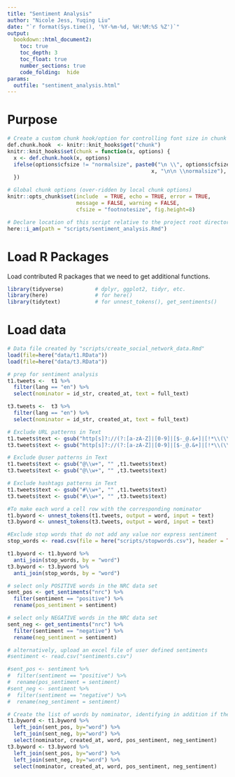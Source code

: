 ```yaml
---
title: "Sentiment Analysis"
author: "Nicole Jess, Yuqing Liu"
date: "`r format(Sys.time(), '%Y-%m-%d, %H:%M:%S %Z')`"
output: 
  bookdown::html_document2:
    toc: true
    toc_depth: 3
    toc_float: true
    number_sections: true
    code_folding:  hide
params: 
  outfile: "sentiment_analysis.html"
---
```


# Purpose


```r
# Create a custom chunk hook/option for controlling font size in chunk & output.
def.chunk.hook  <- knitr::knit_hooks$get("chunk")
knitr::knit_hooks$set(chunk = function(x, options) {
  x <- def.chunk.hook(x, options)
  ifelse(options$cfsize != "normalsize", paste0("\n \\", options$cfsize,"\n\n", 
                                              x, "\n\n \\normalsize"), x)
  })

# Global chunk options (over-ridden by local chunk options)
knitr::opts_chunk$set(include  = TRUE, echo = TRUE, error = TRUE, 
                      message = FALSE, warning = FALSE, 
                      cfsize = "footnotesize", fig.height=8)

# Declare location of this script relative to the project root directory.
here::i_am(path = "scripts/sentiment_analysis.Rmd")
```

# Load R Packages
Load contributed R packages that we need to get additional functions. 

``` r
library(tidyverse)          # dplyr, ggplot2, tidyr, etc.
library(here)               # for here()
library(tidytext)           # for unnest_tokens(), get_sentiments()

```

# Load data

``` r
# Data file created by "scripts/create_social_network_data.Rmd"
load(file=here("data/t1.RData"))
load(file=here("data/t3.RData"))

```

```r

# prep for sentiment analysis
t1.tweets <-  t1 %>% 
  filter(lang == "en") %>%
  select(nominator = id_str, created_at, text = full_text)

t3.tweets <-  t3 %>% 
  filter(lang == "en") %>%
  select(nominator = id_str, created_at, text = full_text)

# Exclude URL patterns in Text
t1.tweets$text <- gsub("http[s]?://(?:[a-zA-Z]|[0-9]|[$-_@.&+]|[!*\\(\\),]|(?:%[0-9a-fA-F][0-9a-fA-F]))+", "" ,t1.tweets$text)
t3.tweets$text <- gsub("http[s]?://(?:[a-zA-Z]|[0-9]|[$-_@.&+]|[!*\\(\\),]|(?:%[0-9a-fA-F][0-9a-fA-F]))+", "" ,t3.tweets$text)

# Exclude @user patterns in Text
t1.tweets$text <- gsub("@\\w+", "" ,t1.tweets$text)
t3.tweets$text <- gsub("@\\w+", "" ,t3.tweets$text)

# Exclude hashtags patterns in Text
t1.tweets$text <- gsub("#\\w+", "" ,t1.tweets$text)
t3.tweets$text <- gsub("#\\w+", "" ,t3.tweets$text)

#To make each word a cell row with the corresponding nominator
t1.byword <- unnest_tokens(t1.tweets, output = word, input = text)
t3.byword <- unnest_tokens(t3.tweets, output = word, input = text)

#Exclude stop words that do not add any value nor express sentiment
stop_words <- read.csv(file = here("scripts/stopwords.csv"), header = TRUE)

t1.byword <- t1.byword %>%
  anti_join(stop_words, by = "word")
t3.byword <- t3.byword %>%
  anti_join(stop_words, by = "word")

```

```r

# select only POSITIVE words in the NRC data set
sent_pos <- get_sentiments("nrc") %>%
  filter(sentiment == "positive") %>%
  rename(pos_sentiment = sentiment)

# select only NEGATIVE words in the NRC data set
sent_neg <- get_sentiments("nrc") %>%
  filter(sentiment == "negative") %>%
  rename(neg_sentiment = sentiment)

# alternatively, upload an excel file of user defined sentiments
#sentiment <- read.csv("sentiments.csv")

#sent_pos <- sentiment %>%
#  filter(sentiment == "positive") %>%
#  rename(pos_sentiment = sentiment)
#sent_neg <- sentiment %>%
#  filter(sentiment == "negative") %>%
#  rename(neg_sentiment = sentiment)

```


```r

# Create the list of words by nominator, identifying in addition if the words are positive or negative
t1.byword <- t1.byword %>%
  left_join(sent_pos, by="word") %>%
  left_join(sent_neg, by="word") %>%
  select(nominator, created_at, word, pos_sentiment, neg_sentiment)
t3.byword <- t3.byword %>%
  left_join(sent_pos, by="word") %>%
  left_join(sent_neg, by="word") %>%
  select(nominator, created_at, word, pos_sentiment, neg_sentiment)

```

```r


```

